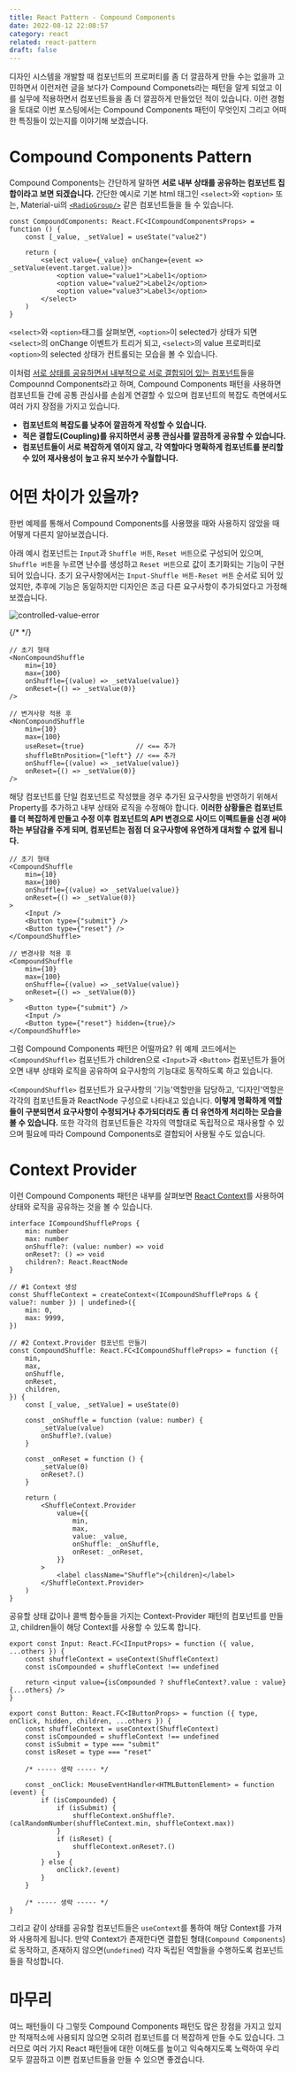 ```yaml
---
title: React Pattern - Compound Components
date: 2022-08-12 22:08:57
category: react
related: react-pattern
draft: false
---
```


디자인 시스템을 개발할 때 컴포넌트의 프로퍼티를 좀 더 깔끔하게 만들 수는 없을까 고민하면서 이런저런 글을 보다가 Compound Componets라는 패턴을 알게 되었고 이를 실무에 적용하면서 컴포넌트들을 좀 더 깔끔하게 만들었던 적이 있습니다. 이런 경험을 토대로 이번 포스팅에서는 Compound Components 패턴이 무엇인지 그리고 어떠한 특징들이 있는지를 이야기해 보겠습니다.

# Compound Components Pattern

Compound Components는 간단하게 말하면 **서로 내부 상태를 공유하는 컴포넌트 집합이라고 보면 되겠습니다.** 간단한 예시로 기본 html 태그인 `<select>`와 `<option>` 또는, Material-ui의 [`<RadioGroup/>`](https://mui.com/material-ui/react-radio-button/#radio-group) 같은 컴포넌트들을 들 수 있습니다.

```tsx
const CompoundComponents: React.FC<ICompoundComponentsProps> = function () {
    const [_value, _setValue] = useState("value2")

    return (
        <select value={_value} onChange={event => _setValue(event.target.value)}>
            <option value="value1">Label1</option>
            <option value="value2">Label2</option>
            <option value="value3">Label3</option>
        </select>
    )
}
```

`<select>`와 `<option>`태그를 살펴보면, `<option>`이 selected가 상태가 되면 `<select>`의 onChange 이벤트가 트리거 되고, `<select>`의 value 프로퍼티로 `<option>`의 selected 상태가 컨트롤되는 모습을 볼 수 있습니다.

이처럼 <u>서로 상태를 공유하면서 내부적으로 서로 결합되어 있는 컴포넌트</u>들을 Compounnd Components라고 하며, Compound Components 패턴을 사용하면 컴포넌트들 간에 공통 관심사를 손쉽게 연결할 수 있으며 컴포넌트의 복잡도 측면에서도 여러 가지 장점을 가지고 있습니다.

-   **컴포넌트의 복잡도를 낮추어 깔끔하게 작성할 수 있습니다.**
-   **적은 결합도(Coupling)를 유지하면서 공통 관심사를 깔끔하게 공유할 수 있습니다.**
-   **컴포넌트들이 서로 복잡하게 엮이지 않고, 각 역할마다 명확하게 컴포넌트를 분리할 수 있어 재사용성이 높고 유지 보수가 수월합니다.**

# 어떤 차이가 있을까?

한번 예제를 통해서 Compound Components를 사용했을 때와 사용하지 않았을 때 어떻게 다른지 알아보겠습니다.

아래 예시 컴포넌트는 `Input`과 `Shuffle 버튼`, `Reset 버튼`으로 구성되어 있으며, `Shuffle 버튼`을 누르면 난수를 생성하고 `Reset 버튼`으로 값이 초기화되는 기능이 구현되어 있습니다. 초기 요구사항에서는 `Input-Shuffle 버튼-Reset 버튼` 순서로 되어 있었지만, 추후에 기능은 동일하지만 디자인은 조금 다른 요구사항이 추가되었다고 가정해 보겠습니다.

![controlled-value-error](./shuffle-components.png)

{/* <!-- ![controlled-value-error](./shuffle-component2.png) --> */}

```tsx{13-14}
// 초기 형태
<NonCompoundShuffle
    min={10}
    max={100}
    onShuffle={(value) => _setValue(value)}
    onReset={() => _setValue(0)}
/>

// 변겨사항 적용 후
<NonCompoundShuffle
    min={10}
    max={100}
    useReset={true}             // <== 추가
    shuffleBtnPosition={"left"} // <== 추가
    onShuffle={(value) => _setValue(value)}
    onReset={() => _setValue(0)}
/>
```

해당 컴포넌트를 단일 컴포넌트로 작성했을 경우 추가된 요구사항을 반영하기 위해서 Property를 추가하고 내부 상태와 로직을 수정해야 합니다. **이러한 상황들은 컴포넌트를 더 복잡하게 만들고 수정 이후 컴포넌트의 API 변경으로 사이드 이펙트들을 신경 써야 하는 부담감을 주게 되며, 컴포넌트는 점점 더 요구사항에 유연하게 대처할 수 없게 됩니다.**

```tsx{8-10,20-22}
// 초기 형태
<CompoundShuffle
    min={10}
    max={100}
    onShuffle={(value) => _setValue(value)}
    onReset={() => _setValue(0)}
>
    <Input />
    <Button type={"submit"} />
    <Button type={"reset"} />
</CompoundShuffle>

// 변경사항 적용 후
<CompoundShuffle
    min={10}
    max={100}
    onShuffle={(value) => _setValue(value)}
    onReset={() => _setValue(0)}
>
    <Button type={"submit"} />
    <Input />
    <Button type={"reset"} hidden={true}/>
</CompoundShuffle>
```

그럼 Compound Components 패턴은 어떨까요? 위 예제 코드에서는 `<CompoundShuffle>` 컴포넌트가 children으로 `<Input>`과 `<Button>` 컴포넌트가 들어오면 내부 상태와 로직을 공유하여 요구사항의 기능대로 동작하도록 하고 있습니다.

`<CompoundShuffle>` 컴포넌트가 요구사항의 '기능'역할만을 담당하고, '디자인'역할은 각각의 컴포넌트들과 ReactNode 구성으로 나타내고 있습니다. **이렇게 명확하게 역할들이 구분되면서 요구사항이 수정되거나 추가되더라도 좀 더 유연하게 처리하는 모습을 볼 수 있습니다.** 또한 각각의 컴포넌트들은 각자의 역할대로 독립적으로 재사용할 수 있으며 필요에 따라 Compound Components로 결합되어 사용될 수도 있습니다.

# Context Provider

이런 Compound Components 패턴은 내부를 살펴보면 [React Context](https://ko.reactjs.org/docs/context.html)를 사용하여 상태와 로직을 공유하는 것을 볼 수 있습니다.

```tsx{10-13, 35-47}
interface ICompoundShuffleProps {
    min: number
    max: number
    onShuffle?: (value: number) => void
    onReset?: () => void
    children?: React.ReactNode
}

// #1 Context 생성
const ShuffleContext = createContext<(ICompoundShuffleProps & { value?: number }) | undefined>({
    min: 0,
    max: 9999,
})

// #2 Context.Provider 컴포넌트 만들기
const CompoundShuffle: React.FC<ICompoundShuffleProps> = function ({
    min,
    max,
    onShuffle,
    onReset,
    children,
}) {
    const [_value, _setValue] = useState(0)

    const _onShuffle = function (value: number) {
        _setValue(value)
        onShuffle?.(value)
    }

    const _onReset = function () {
        _setValue(0)
        onReset?.()
    }

    return (
        <ShuffleContext.Provider
            value={{
                min,
                max,
                value: _value,
                onShuffle: _onShuffle,
                onReset: _onReset,
            }}
        >
            <label className="Shuffle">{children}</label>
        </ShuffleContext.Provider>
    )
}
```

공유할 상태 값이나 콜백 함수들을 가지는 Context-Provider 패턴의 컴포넌트를 만들고, children들이 해당 Context를 사용할 수 있도록 합니다.

```tsx
export const Input: React.FC<IInputProps> = function ({ value, ...others }) {
    const shuffleContext = useContext(ShuffleContext)
    const isCompounded = shuffleContext !== undefined

    return <input value={isCompounded ? shuffleContext?.value : value} {...others} />
}
```

```tsx
export const Button: React.FC<IButtonProps> = function ({ type, onClick, hidden, children, ...others }) {
    const shuffleContext = useContext(ShuffleContext)
    const isCompounded = shuffleContext !== undefined
    const isSubmit = type === "submit"
    const isReset = type === "reset"

    /* ----- 생략 ----- */

    const _onClick: MouseEventHandler<HTMLButtonElement> = function (event) {
        if (isCompounded) {
            if (isSubmit) {
                shuffleContext.onShuffle?.(calRandomNumber(shuffleContext.min, shuffleContext.max))
            }
            if (isReset) {
                shuffleContext.onReset?.()
            }
        } else {
            onClick?.(event)
        }
    }

    /* ----- 생략 ----- */
}
```

그리고 같이 상태를 공유할 컴포넌트들은 `useContext`를 통하여 해당 Context를 가져와 사용하게 됩니다. 만약 Context가 존재한다면 결합된 형태(`Compound Components`)로 동작하고, 존재하지 않으면(`undefined`) 각자 독립된 역할들을 수행하도록 컴포넌트들을 작성합니다.

# 마무리

여느 패턴들이 다 그렇듯 Compound Components 패턴도 많은 장점을 가지고 있지만 적재적소에 사용되지 않으면 오히려 컴포넌트를 더 복잡하게 만들 수도 있습니다. 그러므로 여러 가지 React 패턴들에 대한 이해도를 높이고 익숙해지도록 노력하여 우리 모두 깔끔하고 이쁜 컴포넌트들을 만들 수 있으면 좋겠습니다.
